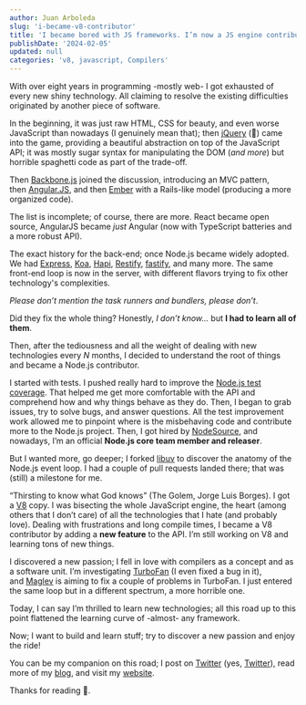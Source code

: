 ```yaml
---
author: Juan Arboleda
slug: 'i-became-v8-contributor'
title: 'I became bored with JS frameworks. I’m now a JS engine contributor.'
publishDate: '2024-02-05'
updated: null
categories: 'v8, javascript, Compilers'
---
```


With over eight years in programming -mostly web- I got exhausted of every new shiny technology. All claiming to resolve the existing difficulties originated by another piece of software.

In the beginning, it was just raw HTML, CSS for beauty, and even worse JavaScript than nowadays (I genuinely mean that); then [jQuery](https://jquery.com/) (💙) came into the game, providing a beautiful abstraction on top of the JavaScript API; it was mostly sugar syntax for manipulating the DOM (*and more*) but horrible spaghetti code as part of the trade-off.

Then [Backbone.js](https://backbonejs.org/) joined the discussion, introducing an MVC pattern, then [Angular.JS](https://angularjs.org/), and then [Ember](https://emberjs.com/) with a Rails-like model (producing a more organized code).

The list is incomplete; of course, there are more. React became open source, AngularJS became *just* Angular (now with TypeScript batteries and a more robust API).

The exact history for the back-end; once Node.js became widely adopted. We had [Express](https://expressjs.com/), [Koa](https://koajs.com/), [Hapi](https://hapi.dev/), [Restify](http://restify.com/), [fastify](https://fastify.dev/), and many more. The same front-end loop is now in the server, with different flavors trying to fix other technology's complexities.

*Please don’t mention the task runners and bundlers, please don’t*.

Did they fix the whole thing? Honestly, *I don’t know…* but **I had to learn all of them**.

Then, after the tediousness and all the weight of dealing with new technologies every *N* months, I decided to understand the root of things and became a Node.js contributor.

I started with tests. I pushed really hard to improve the [Node.js test coverage](https://coverage.nodejs.org/). That helped me get more comfortable with the API and comprehend how and why things behave as they do. Then, I began to grab issues, try to solve bugs, and answer questions. All the test improvement work allowed me to pinpoint where is the misbehaving code and contribute more to the Node.js project. Then, I got hired by [NodeSource](https://nodesource.com/), and nowadays, I’m an official **Node.js core team member and releaser**.

But I wanted more, go deeper; I forked [libuv](https://libuv.org/) to discover the anatomy of the Node.js event loop. I had a couple of pull requests landed there; that was (still) a milestone for me.

“Thirsting to know what God knows” (The Golem, Jorge Luis Borges). I got a [V8](https://v8.dev/) copy. I was bisecting the whole JavaScript engine, the heart (among others that I don’t care) of all the technologies that I hate (and probably love). Dealing with frustrations and long compile times, I became a V8 contributor by adding a **new feature** to the API. I’m still working on V8 and learning tons of new things.

I discovered a new passion; I fell in love with compilers as a concept and as a software unit. I’m investigating [TurboFan](https://v8.dev/docs/turbofan) (I even fixed a bug in it), and [Maglev](https://v8.dev/blog/maglev) is aiming to fix a couple of problems in TurboFan. I just entered the same loop but in a different spectrum, a more horrible one.

Today, I can say I’m thrilled to learn new technologies; all this road up to this point flattened the learning curve of -almost- any framework.

Now; I want to build and learn stuff; try to discover a new passion and enjoy the ride!

You can be my companion on this road; I post on [Twitter](https://twitter.com/soyjuanarbol) (yes, [Twitter](https://twitter.com/soyjuanarbol)), read more of my [blog](https://blog.juanarbol.co/), and visit my [website](https://juanarbol.co/).

Thanks for reading 💚.

